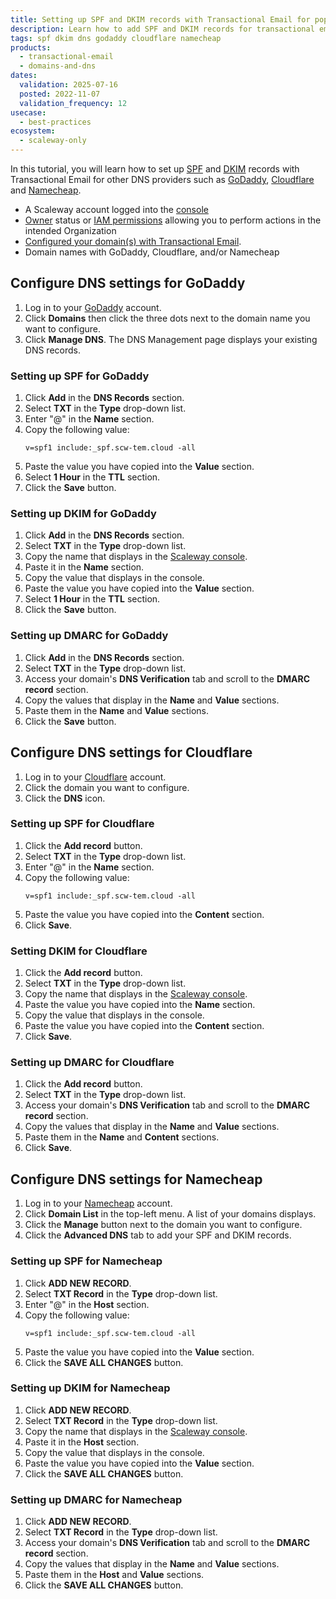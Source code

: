 ```yaml
---
title: Setting up SPF and DKIM records with Transactional Email for popular DNS providers
description: Learn how to add SPF and DKIM records for transactional email on popular DNS providers with our step-by-step guide.
tags: spf dkim dns godaddy cloudflare namecheap
products:
  - transactional-email
  - domains-and-dns
dates:
  validation: 2025-07-16
  posted: 2022-11-07
  validation_frequency: 12
usecase:
  - best-practices
ecosystem:
  - scaleway-only
---
```




In this tutorial, you will learn how to set up [SPF](/transactional-email/concepts/#spf-record) and [DKIM](/transactional-email/concepts/#dkim-record) records with Transactional Email for other DNS providers such as [GoDaddy](https://www.godaddy.com/), [Cloudflare](https://www.cloudflare.com/) and [Namecheap](https://www.namecheap.com/).

<Requirements />

- A Scaleway account logged into the [console](https://console.scaleway.com)
- [Owner](/iam/concepts/#owner) status or [IAM permissions](/iam/concepts/#permission) allowing you to perform actions in the intended Organization
- [Configured your domain(s) with Transactional Email](/transactional-email/how-to/configure-domain-with-transactional-email/).
- Domain names with GoDaddy, Cloudflare, and/or Namecheap

## Configure DNS settings for GoDaddy

1. Log in to your [GoDaddy](https://www.godaddy.com/) account.
2. Click **Domains** then click the three dots next to the domain name you want to configure.
3. Click **Manage DNS**. The DNS Management page displays your existing DNS records.

###  Setting up SPF for GoDaddy

1. Click **Add** in the **DNS Records** section.
2. Select **TXT** in the **Type** drop-down list.
3. Enter "@" in the **Name** section.
4. Copy the following value:
    ```
    v=spf1 include:_spf.scw-tem.cloud -all
    ```
5. Paste the value you have copied into the **Value** section.
6. Select **1 Hour** in the **TTL** section.
7. Click the **Save** button.

###  Setting up DKIM for GoDaddy

1. Click **Add** in the **DNS Records** section.
2. Select **TXT** in the **Type** drop-down list.
3. Copy the name that displays in the [Scaleway console](https://console.scaleway.com/transactional-email/domains/create).
    <Lightbox image={image} alt="" />
4. Paste it in the **Name** section.
5. Copy the value that displays in the console.
    <Lightbox image={image2} alt="" />
6. Paste the value you have copied into the **Value** section.
7. Select **1 Hour** in the **TTL** section.
8. Click the **Save** button.

### Setting up DMARC for GoDaddy

1. Click **Add** in the **DNS Records** section.
2. Select **TXT** in the **Type** drop-down list.
3. Access your domain's **DNS Verification** tab and scroll to the **DMARC record** section.
4. Copy the values that display in the **Name** and **Value** sections.
5. Paste them in the **Name** and **Value** sections.
6. Click the **Save** button.

## Configure DNS settings for Cloudflare

1. Log in to your [Cloudflare](https://www.cloudflare.com) account.
2. Click the domain you want to configure.
3. Click the **DNS** icon.
    <Lightbox image={image3} alt="" />

### Setting up SPF for Cloudflare

1. Click the **Add record** button.
2. Select **TXT** in the **Type** drop-down list.
3. Enter "@" in the **Name** section.
4. Copy the following value:
    ```
    v=spf1 include:_spf.scw-tem.cloud -all
    ```
5. Paste the value you have copied into the **Content** section.
6. Click **Save**.

### Setting DKIM for Cloudflare

1. Click the **Add record** button.
2. Select **TXT** in the **Type** drop-down list.
3. Copy the name that displays in the [Scaleway console](https://console.scaleway.com/transactional-email/domains/create).
    <Lightbox image={image4} alt="" />
4. Paste the value you have copied into the **Name** section.
5. Copy the value that displays in the console.
    <Lightbox image={image5} alt="" />
6. Paste the value you have copied into the **Content** section.
7. Click **Save**.

### Setting up DMARC for Cloudflare

1. Click the **Add record** button.
2. Select **TXT** in the **Type** drop-down list.
3. Access your domain's **DNS Verification** tab and scroll to the **DMARC record** section.
4. Copy the values that display in the **Name** and **Value** sections.
5. Paste them in the **Name** and **Content** sections.
6. Click **Save**.

## Configure DNS settings for Namecheap

1. Log in to your [Namecheap](https://www.cloudflare.com) account.
2. Click **Domain List** in the top-left menu. A list of your domains displays.
3. Click the **Manage** button next to the domain you want to configure.
4. Click the **Advanced DNS** tab to add your SPF and DKIM records.

### Setting up SPF for Namecheap

1. Click **ADD NEW RECORD**.
2. Select **TXT Record** in the **Type** drop-down list.
3. Enter "@" in the **Host** section.
4. Copy the following value:
    ```
    v=spf1 include:_spf.scw-tem.cloud -all
    ```
5. Paste the value you have copied into the **Value** section.
6. Click the **SAVE ALL CHANGES** button.

### Setting up DKIM for Namecheap

1. Click **ADD NEW RECORD**.
2. Select **TXT Record** in the **Type** drop-down list.
3. Copy the name that displays in the [Scaleway console](https://console.scaleway.com/transactional-email/domains/create).
    <Lightbox image={image6} alt="" />
4. Paste it in the **Host** section.
5. Copy the value that displays in the console.
    <Lightbox image={image7} alt="" />
6. Paste the value you have copied into the **Value** section.
7. Click the **SAVE ALL CHANGES** button.

### Setting up DMARC for Namecheap

1. Click **ADD NEW RECORD**.
2. Select **TXT Record** in the **Type** drop-down list.
3. Access your domain's **DNS Verification** tab and scroll to the **DMARC record** section.
4. Copy the values that display in the **Name** and **Value** sections.
5. Paste them in the **Host** and **Value** sections.
6. Click the **SAVE ALL CHANGES** button.